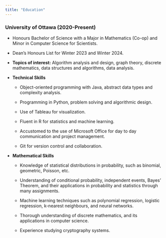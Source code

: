 ```yaml
---
title: "Education"
---
```


### University of Ottawa (2020-Present)

-   Honours Bachelor of Science with a Major in Mathematics (Co-op) and Minor in Computer Science for Scientists.

-   Dean's Honours List for Winter 2023 and Winter 2024.

-   **Topics of interest:** Algorithm analysis and design, graph theory, discrete mathematics, data structures and algorithms, data analysis.

-   **Technical Skills**

    -   Object-oriented programming with Java, abstract data types and complexity
        analysis.					

    -   Programming in Python, problem solving and algorithmic design.

    -   Use of Tableau for visualization.

    -   Fluent in R for statistics and machine learning.

    -   Accustomed to the use of Microsoft Office for day to day communication and project management.

    -   Git for version control and collaboration.

-   **Mathematical Skills**

    -   Knowledge of statistical distributions in probability, such as
        binomial, geometric, Poisson, etc.

    -   Understanding of conditional probability, independent events, Bayes' Theorem, and their applications in probability and statistics
        through many assignments.

    -   Machine learning techniques such as polynomial regression, logistic regression, k-nearest neighbours, and neural networks.

    -   Thorough understanding of discrete mathematics, and its applications in computer science.

    -   Experience studying cryptography systems.

        				
        			
        		

        	

        	

        	
